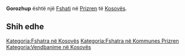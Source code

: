 {{Fshat në Kosovës
 | Emri                = Gorozhup
 | EmriAlt                = Gorozhup,Gorozhupi,Gorozub,Gorozuj,Gorozup,Gorožup,Goruzup,Gorzhuh,Gurishta,Gurishte,Gurishtë,Streoc,Горожуп
 | Emri (Rasa dhanore) = 
 | Figura              = 
 | Shteti              = Kosovës
 | Komuna              = Prizren
 | Kodi postar         = 
 | Sipërfaqja          = 

 | Popullsia           = 

 | Regj. i popullsisë  = 
 | Dend. e popullsisë  = 
 | Faqja zyrtare       = 
 <!--- Koordinatat ----> 
 | Gjerësia            = 42.17639
 | Gjatësia            = 20.54694
 | Lartësia            = 
}}
'''Gorozhup''' është një [[Fshati]] në [[Prizren]] të [[Kosovës]].

<!-- == Gjeografia == -->
<!-- == Historia == -->
<!-- == Demografia == -->
== Shih edhe ==
{{Komuna Prizren}}
{{Kosovo-Administrata-Cung}}

[[Kategoria:Fshatra në Kosovës]]
[[Kategoria:Fshatra në Kommunes Prizren]]
[[Kategoria:Vendbanime në Kosovës]]